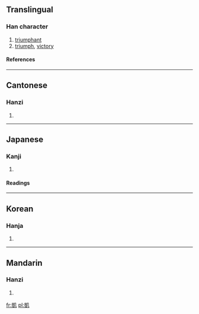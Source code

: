 {{see|凯}}

==Translingual==
===Han character===
{{Han char|rn=16|rad=几|as=10|sn=12|four=2711<sub>0</sub>|canj=山廿竹弓 (UTHN)}}
# [[triumphant]]
# [[triumph]], [[victory]]
====References====
{{Han ref|kx=0134.310|dkj=01790|dj=0300.170|hdz=10278.130|uh=51F1|ud=20977|bh=B3CD|bd=46029}}
----
==Cantonese==
===Hanzi===
{{yue-hanzi|jyut=|y=hoi2}}
# {{defn|Cantonese}}
----
==Japanese==
===Kanji===
{{ja-kanji|grade=|rs=几10}}
# {{defn|Japanese}}
====Readings====
{{ja-readings|on=[[がい]] (gai), [[かい]] (kai)|kun=[[かちどき]] (kachidoki), [[やわらぐ]] (yawaragu)}}
----
==Korean==
===Hanja===
{{ko-hanja|hangeul=개|rv=gae|mr=kae}}
# {{defn|Korean}}
----
==Mandarin==
===Hanzi===
{{cmn-hanzi|sim=凯|pin=[[kǎi]] ([[kai3]])|wg=k'ai<sup>3</sup>}}
# {{defn|Mandarin}}

[[fr:凱]]
[[pl:凱]]